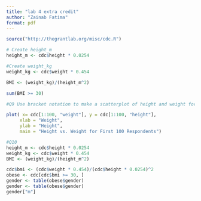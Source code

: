 ```yaml
---
title: "lab 4 extra credit"
author: "Zainab Fatima"
format: pdf
---
```


```r
source("http://thegrantlab.org/misc/cdc.R")

# Create height_m
height_m <- cdc$height * 0.0254

#Create weight_kg
weight_kg <- cdc$weight * 0.454

BMI <- (weight_kg)/(height_m^2)

sum(BMI >= 30)
```

```r
#Q9 Use bracket notation to make a scatterplot of height and weight for first 100 respondents

plot( x= cdc[1:100, "weight"], y = cdc[1:100, "height"], 
     xlab = "Weight", 
     ylab = "Height", 
     main = "Height vs. Weight for First 100 Respondents")
```

```r
#Q10
height_m <- cdc$height * 0.0254
weight_kg <- cdc$weight * 0.454
BMI <- (weight_kg)/(height_m^2)

cdc$bmi <- (cdc$weight * 0.454)/(cdc$height * 0.0254)^2
obese <- cdc[cdc$bmi >= 30, ]
gender <- table(obese$gender)
gender <- table(obese$gender)
gender["m"]
```


